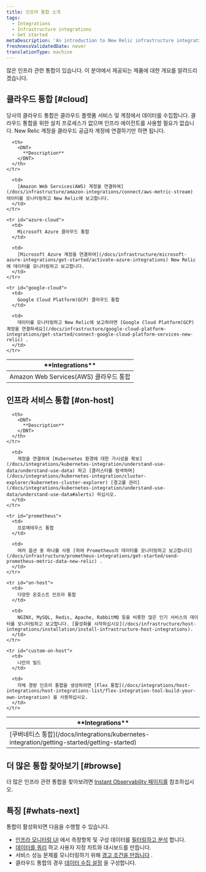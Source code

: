 ```yaml
---
title: 인프라 통합 소개
tags:
  - Integrations
  - Infrastructure integrations
  - Get started
metaDescription: 'An introduction to New Relic infrastructure integrations: how they work, what data they collect, and what integrations are available.'
freshnessValidatedDate: never
translationType: machine
---
```


많은 인프라 관련 통합이 있습니다. 이 분야에서 제공되는 제품에 대한 개요를 알려드리겠습니다.

## 클라우드 통합 [#cloud]

당사의 클라우드 통합은 클라우드 플랫폼 서비스 및 계정에서 데이터를 수집합니다. 클라우드 통합을 위한 설치 프로세스가 없으며 인프라 에이전트를 사용할 필요가 없습니다. New Relic 계정을 클라우드 공급자 계정에 연결하기만 하면 됩니다.

<table id="overview">
  <thead>
    <tr>
      <th style={{ width: "250px" }}>
        <DNT>
          **Integrations**
        </DNT>
      </th>

      <th>
        <DNT>
          **Description**
        </DNT>
      </th>
    </tr>
  </thead>

  <tbody>
    <tr id="aws-cloud">
      <td>
        Amazon Web Services(AWS) 클라우드 통합
      </td>

      <td>
        [Amazon Web Services(AWS) 계정을 연결하여](/docs/infrastructure/amazon-integrations/connect/aws-metric-stream) 데이터를 모니터링하고 New Relic에 보고합니다.
      </td>
    </tr>

    <tr id="azure-cloud">
      <td>
        Microsoft Azure 클라우드 통합
      </td>

      <td>
        [Microsoft Azure 계정을 연결하여](/docs/infrastructure/microsoft-azure-integrations/get-started/activate-azure-integrations) New Relic에 데이터를 모니터링하고 보고합니다.
      </td>
    </tr>

    <tr id="google-cloud">
      <td>
        Google Cloud Platform(GCP) 클라우드 통합
      </td>

      <td>
        데이터를 모니터링하고 New Relic에 보고하려면 [Google Cloud Platform(GCP) 계정을 연결하세요](/docs/infrastructure/google-cloud-platform-integrations/get-started/connect-google-cloud-platform-services-new-relic) .
      </td>
    </tr>
  </tbody>
</table>

## 인프라 서비스 통합 [#on-host]

<table>
  <thead>
    <tr>
      <th style={{ width: "250px" }}>
        <DNT>
          **Integrations**
        </DNT>
      </th>

      <th>
        <DNT>
          **Description**
        </DNT>
      </th>
    </tr>
  </thead>

  <tbody>
    <tr>
      <td>
        [쿠버네티스 통합](/docs/integrations/kubernetes-integration/getting-started/getting-started)
      </td>

      <td>
        계정을 연결하여 [Kubernetes 환경에 대한 가시성을 확보](/docs/integrations/kubernetes-integration/understand-use-data/understand-use-data) 하고 [클러스터를 탐색하며](/docs/integrations/kubernetes-integration/cluster-explorer/kubernetes-cluster-explorer) [경고를 관리](/docs/integrations/kubernetes-integration/understand-use-data/understand-use-data#alerts) 하십시오.
      </td>
    </tr>

    <tr id="prometheus">
      <td>
        프로메테우스 통합
      </td>

      <td>
        여러 옵션 중 하나를 사용 [하여 Prometheus의 데이터를 모니터링하고 보고합니다](/docs/infrastructure/prometheus-integrations/get-started/send-prometheus-metric-data-new-relic) .
      </td>
    </tr>

    <tr id="on-host">
      <td>
        다양한 온호스트 인프라 통합
      </td>

      <td>
        NGINX, MySQL, Redis, Apache, RabbitMQ 등을 비롯한 많은 인기 서비스의 데이터를 모니터링하고 보고합니다. [활성화를 시작하십시오](/docs/infrastructure/host-integrations/installation/install-infrastructure-host-integrations).
      </td>
    </tr>

    <tr id="custom-on-host">
      <td>
        나만의 빌드
      </td>

      <td>
        자체 경량 인프라 통합을 생성하려면 [Flex 통합](/docs/integrations/host-integrations/host-integrations-list/flex-integration-tool-build-your-own-integration) 을 사용하십시오.
      </td>
    </tr>
  </tbody>
</table>

## 더 많은 통합 찾아보기 [#browse]

더 많은 인프라 관련 통합을 찾아보려면 [Instant Observability 페이지를](https://newrelic.com/instant-observability?category=infrastructure-and-os) 참조하십시오.

## 특징 [#whats-next]

통합이 활성화되면 다음을 수행할 수 있습니다.

* [인프라 모니터링 UI](/docs/infrastructure/new-relic-infrastructure/getting-started/introduction-new-relic-infrastructure) 에서 측정항목 및 구성 데이터를 [필터링하고 분석](/docs/infrastructure/integrations/find-use-infrastructure-integration-data) 합니다.
* [데이터를 쿼리](/docs/using-new-relic/data/understand-data/query-new-relic-data) 하고 사용자 지정 차트와 대시보드를 만듭니다.
* 서비스 성능 문제를 모니터링하기 위해 [경고 조건을 만듭니다](/docs/alerts/new-relic-alerts/getting-started/alerts-glossary#alert-condition) .
* 클라우드 통합의 경우 [데이터 수집 설정](/docs/integrations/new-relic-integrations/getting-started/configure-polling-frequency-data-collection-cloud-integrations) 을 구성합니다.